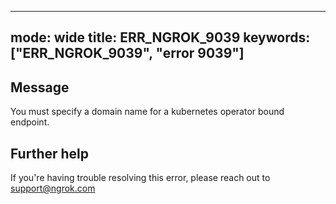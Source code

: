
---
mode: wide
title: ERR_NGROK_9039
keywords: ["ERR_NGROK_9039", "error 9039"]
---

## Message
You must specify a domain name for a kubernetes operator bound endpoint.




## Further help
If you're having trouble resolving this error, please reach out to [support@ngrok.com](mailto:support@ngrok.com?subject=Help%20with%20ERR_NGROK_9039)

